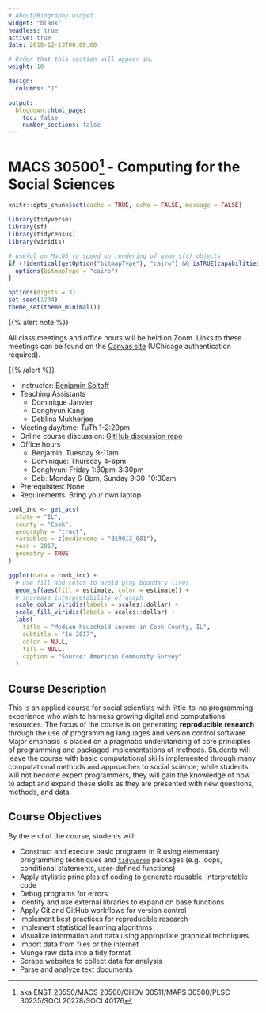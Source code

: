 ```yaml
---
# About/Biography widget.
widget: "blank"
headless: true
active: true
date: 2018-12-13T00:00:00

# Order that this section will appear in.
weight: 10

design:
  columns: "1"

output:
  blogdown::html_page:
    toc: false
    number_sections: false
---
```


# MACS 30500^[aka ENST 20550/MACS 20500/CHDV 30511/MAPS 30500/PLSC 30235/SOCI 20278/SOCI 40176] - Computing for the Social Sciences

```r
knitr::opts_chunk$set(cache = TRUE, echo = FALSE, message = FALSE)
```

```r
library(tidyverse)
library(sf)
library(tidycensus)
library(viridis)

# useful on MacOS to speed up rendering of geom_sf() objects
if (!identical(getOption("bitmapType"), "cairo") && isTRUE(capabilities()[["cairo"]])) {
  options(bitmapType = "cairo")
}

options(digits = 3)
set.seed(1234)
theme_set(theme_minimal())
```

<div class="row">
  <div class="col-sm-7 col-xs-12">

  {{% alert note %}}
  
  All class meetings and office hours will be held on Zoom. Links to these meetings can be found on the [Canvas site](https://canvas.uchicago.edu/courses/30975) (UChicago authentication required).
  
  {{% /alert %}}

  * Instructor: [Benjamin Soltoff](http://www.bensoltoff.com)
  * Teaching Assistants
      * Dominique Janvier
      * Donghyun Kang
      * Deblina Mukherjee
  * Meeting day/time: TuTh 1-2:20pm
  * Online course discussion: [GitHub discussion repo](https://github.com/uc-cfss/Discussion)
  * Office hours
      * Benjamin: Tuesday 9-11am
      * Dominique: Thursday 4-6pm
      * Donghyun: Friday 1:30pm-3:30pm
      * Deb: Monday 6-8pm, Sunday 9:30-10:30am
  * Prerequisites: None
  * Requirements: Bring your own laptop

  </div>
  
  <div class="col-sm-5 col-xs-12">
  
```r
cook_inc <- get_acs(
  state = "IL",
  county = "Cook",
  geography = "tract",
  variables = c(medincome = "B19013_001"),
  year = 2017,
  geometry = TRUE
)
```

```r
ggplot(data = cook_inc) +
  # use fill and color to avoid gray boundary lines
  geom_sf(aes(fill = estimate, color = estimate)) +
  # increase interpretability of graph
  scale_color_viridis(labels = scales::dollar) +
  scale_fill_viridis(labels = scales::dollar) +
  labs(
    title = "Median household income in Cook County, IL",
    subtitle = "In 2017",
    color = NULL,
    fill = NULL,
    caption = "Source: American Community Survey"
  )
```

  </div>

</div>
  
## Course Description

This is an applied course for social scientists with little-to-no programming experience who wish to harness growing digital and computational resources. The focus of the course is on generating **reproducible research** through the use of programming languages and version control software. Major emphasis is placed on a pragmatic understanding of core principles of programming and packaged implementations of methods. Students will leave the course with basic computational skills implemented through many computational methods and approaches to social science; while students will not become expert programmers, they will gain the knowledge of how to adapt and expand these skills as they are presented with new questions, methods, and data.

## Course Objectives

By the end of the course, students will:

* Construct and execute basic programs in R using elementary programming techniques and [`tidyverse`](http://tidyverse.org/) packages (e.g. loops, conditional statements, user-defined functions)
* Apply stylistic principles of coding to generate reusable, interpretable code
* Debug programs for errors
* Identify and use external libraries to expand on base functions
* Apply Git and GitHub workflows for version control
* Implement best practices for reproducible research
* Implement statistical learning algorithms
* Visualize information and data using appropriate graphical techniques
* Import data from files or the internet
* Munge raw data into a tidy format
* Scrape websites to collect data for analysis
* Parse and analyze text documents
